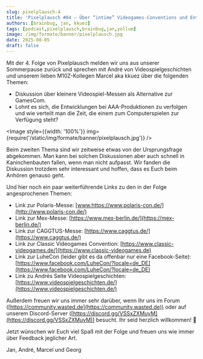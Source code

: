 ---
slug: pixelplausch-4
title: 'Pixelplausch #04 – Über “intime” Videogames-Conventions und Entwicklungen bei AAA-Produktionen'
authors: [brainbug, jan, kkuez]
tags: [podcast,pixelplausch,brainbug,jan,yollum]
image: /img/formate/banner/pixelplausch.jpg
date: 2025-08-05
draft: false
---


Mit der 4. Folge von Pixelplausch melden wir uns aus unserer Sommerpause zurück und sprechen mit André von Videospielgeschichten und unserem lieben M10Z-Kollegen Marcel aka kkuez über die folgenden Themen:

- Diskussion über kleinere Videospiel-Messen als Alternative zur GamesCom.
- Lohnt es sich, die Entwicklungen bei AAA-Produktionen zu verfolgen und wie verteilt man die Zeit, die einem zum Computerspielen zur Verfügung steht?

<Image style={{width: '100%'}} img={require('/static/img/formate/banner/pixelplausch.jpg')} />

<!--truncate-->

Beim zweiten Thema sind wir zeitweise etwas von der Ursprungsfrage abgekommen. Man kann bei solchen Diskussionen aber auch schnell in Kaninchenbauten fallen, wenn man nicht aufpasst. Wir fanden die Diskussion trotzdem sehr interessant und hoffen, dass es Euch beim Anhören genauso geht. 

Und hier noch ein paar weiterführende Links zu den in der Folge angesprochenen Themen:

- Link zur Polaris-Messe: [www.https://www.polaris-con.de/](http://www.polaris-con.de/)  
- Link zur Mex-Messe: [https://www.mex-berlin.de/](https://mex-berlin.de/)  
- Link zur CAGGTUS-Messe: [https://www.caggtus.de/](https://www.caggtus.de/)   
- Link zur Classic Videogames Convention: [https://www.classic-videogames.de/](https://www.classic-videogames.de)  
- Link zur LuheCon (leider gibt es da offenbar nur eine Facebook-Seite): [https://www.facebook.com/LuheCon/?locale=de_DE](https://www.facebook.com/LuheCon/?locale=de_DE)   
- Link zu Andrés Seite Videospielgeschichten: [https://www.videospielgeschichten.de/](https://www.videospielgeschichten.de/) 

Außerdem freuen wir uns immer sehr darüber, wenn Ihr uns im Forum ([https://community.wasted.de](https://community.wasted.de)) oder auf unserem Discord-Server ([https://discord.gg/VSSxZXMuyM](https://discord.gg/VSSxZXMuyM)) besucht. Ihr seid herzlich willkommen! 🙂

Jetzt wünschen wir Euch viel Spaß mit der Folge und freuen uns wie immer über Feedback jeglicher Art.

Jan, André, Marcel und Georg

<ReactPlayer
    width="100%"
    height="50px"
    controls
    src='https://m10z.picnotes.de/Pixelplausch/Pixelplausch_004.mp3'
/>
